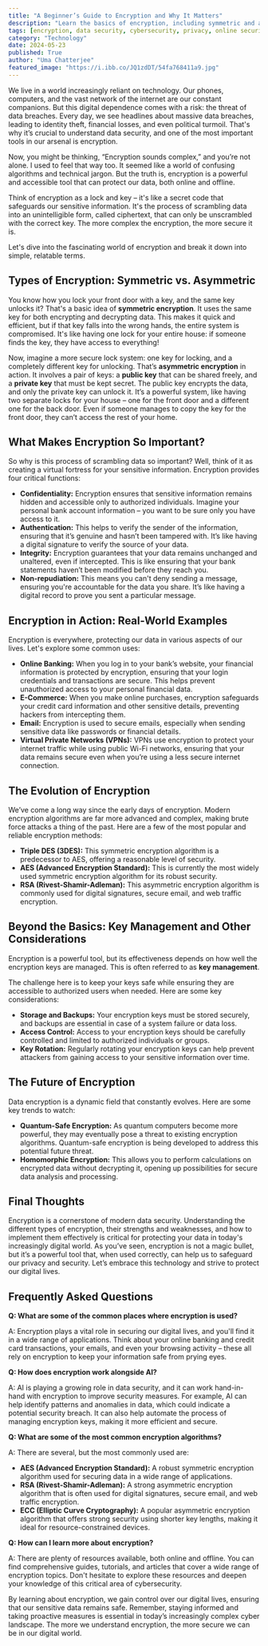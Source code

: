 ```yaml
---
title: "A Beginner’s Guide to Encryption and Why It Matters"
description: "Learn the basics of encryption, including symmetric and asymmetric encryption, and discover why it's crucial for protecting your online and offline data. Explore real-world examples, popular encryption algorithms, and future trends in data security."
tags: [encryption, data security, cybersecurity, privacy, online security, digital security, symmetric encryption, asymmetric encryption, algorithms, cryptography]
category: "Technology"
date: 2024-05-23
published: True
author: "Uma Chatterjee"
featured_image: "https://i.ibb.co/JQ1zdDT/54fa768411a9.jpg"
---
```



We live in a world increasingly reliant on technology. Our phones, computers, and the vast network of the internet are our constant companions. But this digital dependence comes with a risk: the threat of data breaches.  Every day, we see headlines about massive data breaches, leading to identity theft, financial losses, and even political turmoil. That's why it’s crucial to understand data security, and one of the most important tools in our arsenal is encryption.  

Now, you might be thinking, “Encryption sounds complex,” and you’re not alone. I used to feel that way too.  It seemed like a world of confusing algorithms and technical jargon. But the truth is, encryption is a powerful and accessible tool that can protect our data, both online and offline. 

Think of encryption as a lock and key – it's like a secret code that safeguards our sensitive information.  It's the process of scrambling data into an unintelligible form, called ciphertext, that can only be unscrambled with the correct key.  The more complex the encryption, the more secure it is. 

Let's dive into the fascinating world of encryption and break it down into simple, relatable terms. 

##  Types of Encryption:  Symmetric vs. Asymmetric

You know how you lock your front door with a key, and the same key unlocks it? That's a basic idea of **symmetric encryption**.  It uses the same key for both encrypting and decrypting data.  This makes it quick and efficient, but if that key falls into the wrong hands, the entire system is compromised.  It's like having one lock for your entire house:  if someone finds the key, they have access to everything!

Now, imagine a more secure lock system: one key for locking, and a completely different key for unlocking. That’s **asymmetric encryption** in action.  It involves a pair of keys:  a **public key** that can be shared freely, and a **private key** that must be kept secret. The public key encrypts the data, and only the private key can unlock it.  It’s a powerful system, like having two separate locks for your house – one for the front door and a different one for the back door. Even if someone manages to copy the key for the front door, they can’t access the rest of your home.

## What Makes Encryption So Important?

So why is this process of scrambling data so important?  Well, think of it as creating a virtual fortress for your sensitive information. Encryption provides four critical functions:

* **Confidentiality:**  Encryption ensures that sensitive information remains hidden and accessible only to authorized individuals.  Imagine your personal bank account information – you want to be sure only you have access to it.
* **Authentication:**  This helps to verify the sender of the information, ensuring that it’s genuine and hasn’t been tampered with. It’s like having a digital signature to verify the source of your data.
* **Integrity:**  Encryption guarantees that your data remains unchanged and unaltered, even if intercepted.  This is like ensuring that your bank statements haven’t been modified before they reach you. 
* **Non-repudiation:**  This means you can't deny sending a message, ensuring you're accountable for the data you share.  It’s like having a digital record to prove you sent a particular message.

##  Encryption in Action: Real-World Examples

Encryption is everywhere, protecting our data in various aspects of our lives. Let's explore some common uses:

* **Online Banking:**  When you log in to your bank’s website, your financial information is protected by encryption, ensuring that your login credentials and transactions are secure.  This helps prevent unauthorized access to your personal financial data.
* **E-Commerce:**  When you make online purchases, encryption safeguards your credit card information and other sensitive details, preventing hackers from intercepting them. 
* **Email:**  Encryption is used to secure emails, especially when sending sensitive data like passwords or financial details. 
* **Virtual Private Networks (VPNs):**  VPNs use encryption to protect your internet traffic while using public Wi-Fi networks, ensuring that your data remains secure even when you’re using a less secure internet connection.

## The Evolution of Encryption

We’ve come a long way since the early days of encryption.  Modern encryption algorithms are far more advanced and complex, making brute force attacks a thing of the past. Here are a few of the most popular and reliable encryption methods:

* **Triple DES (3DES):**  This symmetric encryption algorithm is a predecessor to AES, offering a reasonable level of security.
* **AES (Advanced Encryption Standard):** This is currently the most widely used symmetric encryption algorithm for its robust security.
* **RSA (Rivest-Shamir-Adleman):**  This asymmetric encryption algorithm is commonly used for digital signatures, secure email, and web traffic encryption.

##  Beyond the Basics: Key Management and Other Considerations

Encryption is a powerful tool, but its effectiveness depends on how well the encryption keys are managed. This is often referred to as **key management**.  

The challenge here is to keep your keys safe while ensuring they are accessible to authorized users when needed.  Here are some key considerations:

* **Storage and Backups:**  Your encryption keys must be stored securely, and backups are essential in case of a system failure or data loss.
* **Access Control:**  Access to your encryption keys should be carefully controlled and limited to authorized individuals or groups.
* **Key Rotation:**  Regularly rotating your encryption keys can help prevent attackers from gaining access to your sensitive information over time.

##  The Future of Encryption

Data encryption is a dynamic field that constantly evolves.  Here are some key trends to watch:

* **Quantum-Safe Encryption:**  As quantum computers become more powerful, they may eventually pose a threat to existing encryption algorithms. Quantum-safe encryption is being developed to address this potential future threat.
* **Homomorphic Encryption:**  This allows you to perform calculations on encrypted data without decrypting it, opening up possibilities for secure data analysis and processing.

##  Final Thoughts

Encryption is a cornerstone of modern data security.  Understanding the different types of encryption, their strengths and weaknesses, and how to implement them effectively is critical for protecting your data in today's increasingly digital world. As you’ve seen, encryption is not a magic bullet, but it’s a powerful tool that, when used correctly, can help us to safeguard our privacy and security.  Let’s embrace this technology and strive to protect our digital lives.

## Frequently Asked Questions

**Q:  What are some of the common places where encryption is used?**

A:  Encryption plays a vital role in securing our digital lives, and you'll find it in a wide range of applications.  Think about your online banking and credit card transactions, your emails, and even your browsing activity – these all rely on encryption to keep your information safe from prying eyes.   

**Q:  How does encryption work alongside AI?**

A:  AI is playing a growing role in data security, and it can work hand-in-hand with encryption to improve security measures.  For example, AI can help identify patterns and anomalies in data, which could indicate a potential security breach. It can also help automate the process of managing encryption keys, making it more efficient and secure. 

**Q:  What are some of the most common encryption algorithms?**

A:  There are several, but the most commonly used are:

* **AES (Advanced Encryption Standard):** A robust symmetric encryption algorithm used for securing data in a wide range of applications.
* **RSA (Rivest-Shamir-Adleman):** A strong asymmetric encryption algorithm that is often used for digital signatures, secure email, and web traffic encryption.
* **ECC (Elliptic Curve Cryptography):** A popular asymmetric encryption algorithm that offers strong security using shorter key lengths, making it ideal for resource-constrained devices.

**Q:  How can I learn more about encryption?**

A:  There are plenty of resources available, both online and offline.  You can find comprehensive guides, tutorials, and articles that cover a wide range of encryption topics.  Don't hesitate to explore these resources and deepen your knowledge of this critical area of cybersecurity.

By learning about encryption, we gain control over our digital lives, ensuring that our sensitive data remains safe. Remember, staying informed and taking proactive measures is essential in today’s increasingly complex cyber landscape.  The more we understand encryption, the more secure we can be in our digital world.
